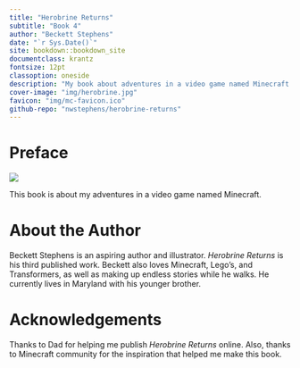 ```yaml
--- 
title: "Herobrine Returns"
subtitle: "Book 4"
author: "Beckett Stephens"
date: "`r Sys.Date()`"
site: bookdown::bookdown_site
documentclass: krantz
fontsize: 12pt
classoption: oneside
description: "My book about adventures in a video game named Minecraft."
cover-image: "img/herobrine.jpg"
favicon: "img/mc-favicon.ico"
github-repo: "nwstephens/herobrine-returns"
---
```


# Preface {-}

![](img/1-herobrine-medium.jpg)

This book is about my adventures in a video game named Minecraft.

# About the Author {-}

Beckett Stephens is an aspiring author and illustrator. *Herobrine Returns* is his third published work. Beckett also loves Minecraft, Lego's, and Transformers, as well as making up endless stories while he walks. He currently lives in Maryland with his younger brother.

# Acknowledgements {-}

Thanks to Dad for helping me publish *Herobrine Returns* online. Also, thanks to Minecraft community for the inspiration that helped me make this book.